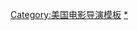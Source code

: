 {{navbox
| name  = 克里斯托弗·麦夸里
| title = [[克里斯托夫·迈考利]]執導電影
| state = {{{state|autocollapse}}}
| listclass = hlist

| list1  =
* 《[[綁票驚爆點]]》（2000）
* 《[[侠探杰克|神隱任務]]》（2012）
* 《[[不可能的任務：失控國度]]》（2015）
* 《[[不可能的任務：全面瓦解]]》（2018）
* 《[[不可能的任務：致命清算 第一章]]》（2023）
* 《[[不可能的任務：致命清算 第二章]]》（2024）

}}<noinclude>
{{collapsible option}}
{{DEFAULTSORT:McQuarrie, Christopher}}
[[Category:美国电影导演模板]]
[[Category:克里斯多弗·麥奎里電影|*]]
</noinclude>